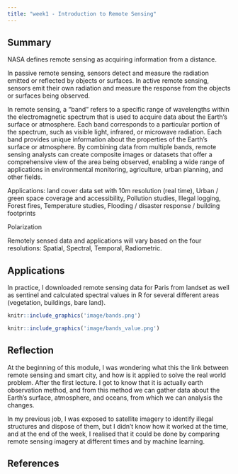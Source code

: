 ```yaml
---
title: "week1 - Introduction to Remote Sensing"
---
```


## Summary

NASA defines remote sensing as acquiring information from a distance.

In passive remote sensing, sensors detect and measure the radiation emitted or reflected by objects or surfaces. In active remote sensing, sensors emit their own radiation and measure the response from the objects or surfaces being observed.

In remote sensing, a "band" refers to a specific range of wavelengths within the electromagnetic spectrum that is used to acquire data about the Earth's surface or atmosphere. Each band corresponds to a particular portion of the spectrum, such as visible light, infrared, or microwave radiation. Each band provides unique information about the properties of the Earth's surface or atmosphere. By combining data from multiple bands, remote sensing analysts can create composite images or datasets that offer a comprehensive view of the area being observed, enabling a wide range of applications in environmental monitoring, agriculture, urban planning, and other fields.

Applications: land cover data set with 10m resolution (real time), Urban / green space coverage and accessibility, Pollution studies, Illegal logging, Forest fires, Temperature studies, Flooding / disaster response / building footprints

Polarization

Remotely sensed data and applications will vary based on the four resolutions: Spatial, Spectral, Temporal, Radiometric.

## Applications

In practice, I downloaded remote sensing data for Paris from landset as well as sentinel and calculated spectral values in R for several different areas (vegetation, buildings, bare land).

```r
knitr::include_graphics('image/bands.png')
```

```r
knitr::include_graphics('image/bands_value.png')

```

## Reflection

At the beginning of this module, I was wondering what this the link between remote sensing and smart city, and how is it applied to solve the real world problem. After the first lecture. I got to know that it is actually earth observation method, and from this method we can gather data about the Earth's surface, atmosphere, and oceans, from which we can analysis the changes.

In my previous job, I was exposed to satellite imagery to identify illegal structures and dispose of them, but I didn't know how it worked at the time, and at the end of the week, I realised that it could be done by comparing remote sensing imagery at different times and by machine learning.

## References
